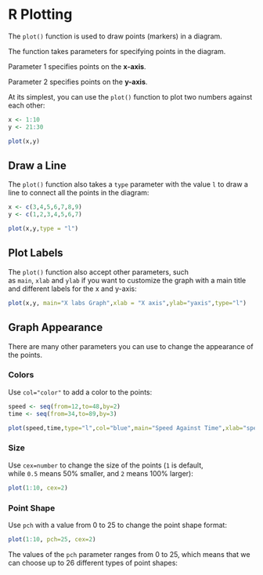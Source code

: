 # R Plotting

The `plot()` function is used to draw points (markers) in a diagram.

The function takes parameters for specifying points in the diagram.

Parameter 1 specifies points on the **x-axis**.

Parameter 2 specifies points on the **y-axis**.

At its simplest, you can use the `plot()` function to plot two numbers against each other:

```r
x <- 1:10
y <- 21:30

plot(x,y)
```

## Draw a Line

The `plot()` function also takes a `type` parameter with the value `l` to draw a line to connect all the points in the diagram:

```r
x <- c(3,4,5,6,7,8,9)
y <- c(1,2,3,4,5,6,7)

plot(x,y,type = "l")
```

## Plot Labels

The `plot()` function also accept other parameters, such as `main`, `xlab` and `ylab` if you want to customize the graph with a main title and different labels for the x and y-axis:

```r
plot(x,y, main="X labs Graph",xlab = "X axis",ylab="yaxis",type="l")
```

## Graph Appearance

There are many other parameters you can use to change the appearance of the points.

### Colors

Use `col="color"` to add a color to the points:

```r
speed <- seq(from=12,to=48,by=2)
time <- seq(from=34,to=89,by=3)

plot(speed,time,type="l",col="blue",main="Speed Against Time",xlab="speed",ylab="time")
```

### Size

Use `cex=number` to change the size of the points (`1` is default, while `0.5` means 50% smaller, and `2` means 100% larger):

```r
plot(1:10, cex=2)
```

### Point Shape

Use `pch` with a value from 0 to 25 to change the point shape format:

```r
plot(1:10, pch=25, cex=2)
```

The values of the `pch` parameter ranges from 0 to 25, which means that we can choose up to 26 different types of point shapes:
